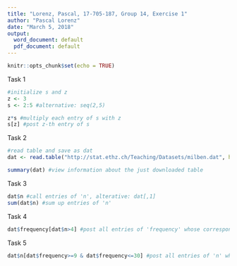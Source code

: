 ```yaml
---
title: "Lorenz, Pascal, 17-705-187, Group 14, Exercise 1"
author: "Pascal Lorenz"
date: "March 5, 2018"
output:
  word_document: default
  pdf_document: default
---
```


```r
knitr::opts_chunk$set(echo = TRUE)
```

Task 1
```r
#initialize s and z
z <- 3
s <- 2:5 #alternative: seq(2,5)

z*s #multiply each entry of s with z
s[z] #post z-th entry of s
```

Task 2
```r
#read table and save as dat
dat <- read.table("http://stat.ethz.ch/Teaching/Datasets/milben.dat", header=TRUE)

summary(dat) #view information about the just downloaded table
```

Task 3
```r
dat$n #call entries of 'n', alterative: dat[,1]
sum(dat$n) #sum up entries of 'n'
```

Task 4
```r
dat$frequency[dat$n>4] #post all entries of 'frequency' whose corresponding entries in 'n' (entries at same position in matrix) are larger than 4
```

Task 5
```r
dat$n[dat$frequency>=9 & dat$frequency<=30] #post all entries of 'n' whose corresponding entries in 'frequency' are in the interval [9,30]

```

